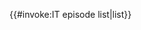 <includeonly>{{#invoke:IT episode list|list}}</includeonly><noinclude>
{{documentation}}
</noinclude>